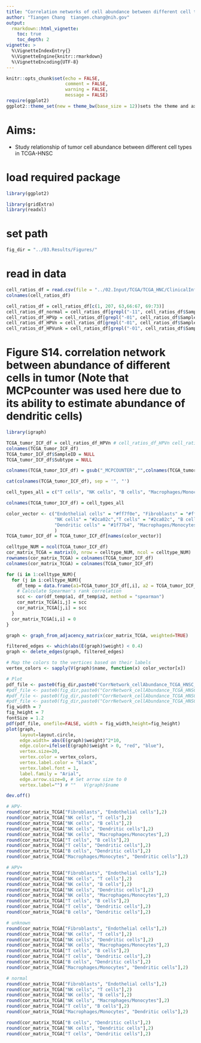 ```yaml
---
title: "Correlation networks of cell abundance between different cell types in TCGA-HNSC"
author: "Tiangen Chang  tiangen.chang@nih.gov"
output: 
  rmarkdown::html_vignette:
    toc: true
    toc_depth: 2
vignette: >
  %\VignetteIndexEntry{}
  %\VignetteEngine{knitr::rmarkdown}
  %\VignetteEncoding{UTF-8}
---
```


```r
knitr::opts_chunk$set(echo = FALSE,
                      comment = FALSE, 
                      warning = FALSE, 
                      message = FALSE)
require(ggplot2)
ggplot2::theme_set(new = theme_bw(base_size = 12))sets the theme and axis font size
```


# Aims:

- Study relationship of tumor cell abundance between different cell types in TCGA-HNSC



# load required package
```r
library(ggplot2)

library(gridExtra)
library(readxl)

```


# set path
```r

fig_dir = "../03.Results/Figures/"

```

# read in data 
```r

cell_ratios_df = read.csv(file = "../02.Input/TCGA/TCGA_HNC/ClinicalInfo/TCGA_HNSC_clinicalInfo_all.txt", sep = "\t")
colnames(cell_ratios_df)

cell_ratios_df = cell_ratios_df[c(1, 207, 63,66:67, 69:73)]
cell_ratios_df_normal = cell_ratios_df[grepl("-11", cell_ratios_df$SampleID), ]
cell_ratios_df_HPVp = cell_ratios_df[grepl("-01", cell_ratios_df$SampleID) & grepl("HNSC_HPV\\+", cell_ratios_df$Subtype), ]
cell_ratios_df_HPVn = cell_ratios_df[grepl("-01", cell_ratios_df$SampleID) & grepl("HNSC_HPV-", cell_ratios_df$Subtype), ]
cell_ratios_df_HPVunk = cell_ratios_df[grepl("-01", cell_ratios_df$SampleID) & is.na(cell_ratios_df$Subtype), ]

```

# Figure S14. correlation network between abundance of different cells in tumor (Note that MCPcounter was used here due to its ability to estimate abundance of dendritic cells)
```r

library(igraph) 

TCGA_tumor_ICF_df = cell_ratios_df_HPVn # cell_ratios_df_HPVn cell_ratios_df_HPVp cell_ratios_df_HPVunk cell_ratios_df_normal 
colnames(TCGA_tumor_ICF_df)
TCGA_tumor_ICF_df$SampleID = NULL
TCGA_tumor_ICF_df$Subtype = NULL

colnames(TCGA_tumor_ICF_df) = gsub("_MCPCOUNTER","",colnames(TCGA_tumor_ICF_df))

cat(colnames(TCGA_tumor_ICF_df), sep = '", "')

cell_types_all = c("T cells", "NK cells", "B cells", "Macrophages/Monocytes", "Dendritic cells", "Neutrophils", "Endothelial cells", "Fibroblasts")

colnames(TCGA_tumor_ICF_df) = cell_types_all

color_vector <- c("Endothelial cells" = "#ff7f0e", "Fibroblasts" = "#ff7f0e", 
                  "NK cells" = "#2ca02c","T cells" = "#2ca02c", "B cells" = "#2ca02c", 
                  "Dendritic cells" = "#1f77b4", "Macrophages/Monocytes" = "#1f77b4", "Neutrophils" = "#1f77b4"
                  ) 
TCGA_tumor_ICF_df = TCGA_tumor_ICF_df[names(color_vector)]

celltype_NUM = ncol(TCGA_tumor_ICF_df)
cor_matrix_TCGA = matrix(0, nrow = celltype_NUM, ncol = celltype_NUM)
rownames(cor_matrix_TCGA) = colnames(TCGA_tumor_ICF_df)
colnames(cor_matrix_TCGA) = colnames(TCGA_tumor_ICF_df)

for (i in 1:celltype_NUM){
  for (j in i:celltype_NUM){
    df_temp = data.frame(a1=TCGA_tumor_ICF_df[,i], a2 = TCGA_tumor_ICF_df[,j])
    # Calculate Spearman's rank correlation
    scc <- cor(df_temp$a1, df_temp$a2, method = "spearman")
    cor_matrix_TCGA[i,j] = scc
    cor_matrix_TCGA[j,i] = scc
  }
  cor_matrix_TCGA[i,i] = 0
}

graph <- graph_from_adjacency_matrix(cor_matrix_TCGA, weighted=TRUE)

filtered_edges <- which(abs(E(graph)$weight) < 0.4)
graph <- delete_edges(graph, filtered_edges)

# Map the colors to the vertices based on their labels
vertex_colors <- sapply(V(graph)$name, function(x) color_vector[x])

# Plot 
pdf_file <- paste0(fig_dir,paste0("CorrNetwork_cellAbundance_TCGA_HNSC_HPVn.pdf"))
#pdf_file <- paste0(fig_dir,paste0("CorrNetwork_cellAbundance_TCGA_HNSC_HPVp.pdf"))
#pdf_file <- paste0(fig_dir,paste0("CorrNetwork_cellAbundance_TCGA_HNSC_HPVunk.pdf"))
#pdf_file <- paste0(fig_dir,paste0("CorrNetwork_cellAbundance_TCGA_HNSC_normal.pdf"))
fig_width = 7
fig_height = 7
fontSize = 1.2
pdf(pdf_file, onefile=FALSE, width = fig_width,height=fig_height)
plot(graph, 
     layout=layout.circle,
     edge.width= abs(E(graph)$weight)^2*10,
     edge.color=ifelse(E(graph)$weight > 0, "red", "blue"),
     vertex.size=20,
     vertex.color = vertex_colors,
     vertex.label.color = "black",  
     vertex.label.font = 1,
     label.family = "Arial",
     edge.arrow.size=0, # Set arrow size to 0
     vertex.label="") # ""   V(graph)$name

dev.off()

# HPV-
round(cor_matrix_TCGA["Fibroblasts", "Endothelial cells"],2)
round(cor_matrix_TCGA["NK cells", "T cells"],2)
round(cor_matrix_TCGA["NK cells", "B cells"],2)
round(cor_matrix_TCGA["NK cells", "Dendritic cells"],2)
round(cor_matrix_TCGA["NK cells", "Macrophages/Monocytes"],2)
round(cor_matrix_TCGA["T cells", "B cells"],2)
round(cor_matrix_TCGA["T cells", "Dendritic cells"],2)
round(cor_matrix_TCGA["B cells", "Dendritic cells"],2)
round(cor_matrix_TCGA["Macrophages/Monocytes", "Dendritic cells"],2)

# HPV+
round(cor_matrix_TCGA["Fibroblasts", "Endothelial cells"],2)
round(cor_matrix_TCGA["NK cells", "T cells"],2)
round(cor_matrix_TCGA["NK cells", "B cells"],2)
round(cor_matrix_TCGA["NK cells", "Dendritic cells"],2)
round(cor_matrix_TCGA["NK cells", "Macrophages/Monocytes"],2)
round(cor_matrix_TCGA["T cells", "B cells"],2)
round(cor_matrix_TCGA["T cells", "Dendritic cells"],2)
round(cor_matrix_TCGA["B cells", "Dendritic cells"],2)

# unknown
round(cor_matrix_TCGA["Fibroblasts", "Endothelial cells"],2)
round(cor_matrix_TCGA["NK cells", "T cells"],2)
round(cor_matrix_TCGA["NK cells", "Dendritic cells"],2)
round(cor_matrix_TCGA["NK cells", "Macrophages/Monocytes"],2)
round(cor_matrix_TCGA["T cells", "B cells"],2)
round(cor_matrix_TCGA["T cells", "Dendritic cells"],2)
round(cor_matrix_TCGA["B cells", "Dendritic cells"],2)
round(cor_matrix_TCGA["Macrophages/Monocytes", "Dendritic cells"],2)

# normal
round(cor_matrix_TCGA["Fibroblasts", "Endothelial cells"],2)
round(cor_matrix_TCGA["NK cells", "T cells"],2)
round(cor_matrix_TCGA["NK cells", "B cells"],2)
round(cor_matrix_TCGA["NK cells", "Macrophages/Monocytes"],2)
round(cor_matrix_TCGA["T cells", "B cells"],2)
round(cor_matrix_TCGA["Macrophages/Monocytes", "Dendritic cells"],2)

round(cor_matrix_TCGA["B cells", "Dendritic cells"],2)
round(cor_matrix_TCGA["NK cells", "Dendritic cells"],2)
round(cor_matrix_TCGA["T cells", "Dendritic cells"],2)


```

